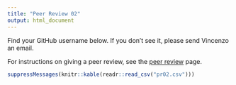 ```yaml
---
title: "Peer Review 02"
output: html_document
---
```


Find your GitHub username below. If you don't see it, please send Vincenzo an email.

For instructions on giving a peer review, see the [peer review](http://stat545.com/Classroom/assignments/peer-review.html) page.

```r
suppressMessages(knitr::kable(readr::read_csv("pr02.csv")))
```